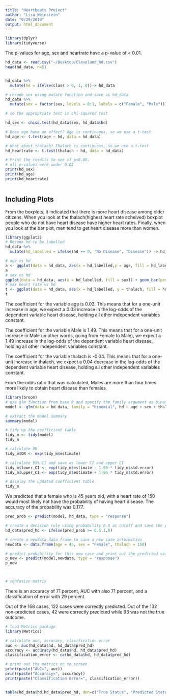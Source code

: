 ```yaml
---
title: "Heartbeats Project"
author: "Lisa Weinstein"
date: "9/29/2019"
output: html_document
---
```


```r
library(dplyr)
library(tidyverse)
```
The p-values for age, sex and heartrate have a p-value of < 0.01. 

```r
hd_data <- read.csv("~/Desktop/Cleveland_hd.csv")
head(hd_data, n=5)


hd_data %>% 
  mutate(hd = ifelse(class > 0, 1, 0))-> hd_data

# recode sex using mutate function and save as hd_data
hd_data %>% 
  mutate(sex = factor(sex, levels = 0:1, labels = c("Female", "Male"))) -> hd_data

# so the appropriate test is chi-squared test

hd_sex <- chisq.test(hd_data$sex, hd_data$hd)

# Does age have an effect? Age is continuous, so we use a t-test
hd_age <- t.test(age ~ hd, data = hd_data)

# What about thalach? Thalach is continuous, so we use a t-test
hd_heartrate <- t.test(thalach ~ hd, data = hd_data)

# Print the results to see if p<0.05.
# all p-values were under 0.05
print(hd_sex)
print(hd_age)
print(hd_heartrate)



```

## Including Plots

From the boxplots, it indicated that there is more heart disease among older citizens. When you look at the thalach(highest heart rate acheived) boxplot people who do not have heart disease have higher heart rates. Finally, when you look at the bar plot, men tend to get heart disease more than women. 

```r
library(ggplot2)
# Recode hd to be labelled
hd_data %>%
  mutate(hd_labelled = ifelse(hd == 0, "No Disease", "Disease")) -> hd_data

# age vs hd
a <- ggplot(data = hd_data, aes(x = hd_labelled,y = age, fill = hd_labelled)) + geom_boxplot()
a
# sex vs hd
ggplot(data = hd_data, aes(x = hd_labelled, fill = sex)) + geom_bar(position = "fill") + ylab("Sex %")
# max heart rate vs hd
t <- ggplot(data = hd_data, aes(x = hd_labelled, y = thalach, fill = hd_labelled)) + geom_boxplot()
t
```
The coefficient for the variable age is 0.03.  This means that for a one-unit increase in age, we expect a 0.03 increase in the log-odds of the dependent variable heart disease, holding all other independent variables constant.

The coefficient for the variable Male is 1.49.  This means that for a one-unit increase in Male (in other words, going from Female to Male), we expect a 1.49 increase in the log-odds of the dependent variable heart disease, holding all other independent variables constant.

The coefficient for the variable thalach is -0.04.  This means that for a one-unit increase in thalach, we expect a 0.04 decrease in the log-odds of the dependent variable heart disease, holding all other independent variables constant.

From the odds ratio that was calculated, Males are more than four times more likely to obtain heart disease than females. 
```r
library(broom)
# use glm function from base R and specify the family argument as binomial
model <- glm(data = hd_data, family = "binomial", hd ~ age + sex + thalach)

# extract the model summary
summary(model)

# tidy up the coefficient table
tidy_m <- tidy(model)
tidy_m

# calculate OR
tidy_m$OR <- exp(tidy_m$estimate)

# calculate 95% CI and save as lower CI and upper CI
tidy_m$lower_CI <- exp(tidy_m$estimate - 1.96 * tidy_m$std.error)
tidy_m$upper_CI <- exp(tidy_m$estimate + 1.96 * tidy_m$std.error)

# display the updated coefficient table
tidy_m

```

We predicted that a female who is 45 years old, with a heart rate of 150 would most likely not have the probability of having heart disease. The accuracy of the probability was 0.177.
```r
pred_prob <- predict(model, hd_data, type = "response")

# create a decision rule using probability 0.5 as cutoff and save the predicted decision into the main data frame
hd_data$pred_hd <- ifelse(pred_prob >= 0.5,1,0)

# create a newdata data frame to save a new case information
newdata <- data.frame(age = 45, sex = "Female", thalach = 150)

# predict probability for this new case and print out the predicted value
p_new <- predict(model,newdata, type = "response")
p_new



# confusion matrix
```
There is an accuracy of 71 percent, AUC with also 71 percent, and a classification of error with 29 percent.

Out of the 168 cases, 122 cases were correctly predicted. Out of the 132 non-predicted cases, 42 were correctly predicted while 93 was not the true outcome.
```r
# load Metrics package
library(Metrics)

# calculate auc, accuracy, clasification error
auc <- auc(hd_data$hd, hd_data$pred_hd)
accuracy <- accuracy(hd_data$hd, hd_data$pred_hd)
classification_error <- ce(hd_data$hd, hd_data$pred_hd)

# print out the metrics on to screen
print(paste("AUC=", auc))
print(paste("Accuracy=", accuracy))
print(paste("Classification Error=", classification_error))


table(hd_data$hd,hd_data$pred_hd, dnn=c("True Status", "Predicted Status")) # confusion matrix
```
